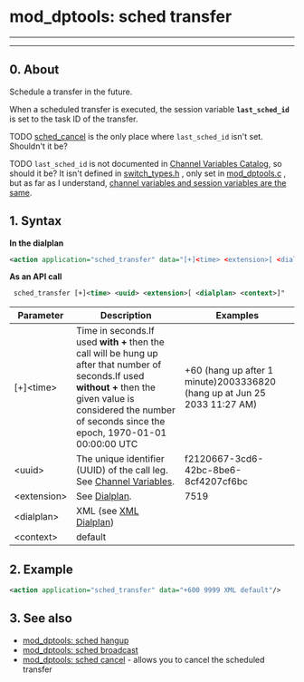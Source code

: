 
# mod_dptools: sched transfer 

 

---

---

## 0\. About

Schedule a transfer in the future.

When a scheduled transfer is executed, the session variable **`last_sched_id`** is set to the task ID of the transfer.

TODO [sched\_cancel](./6587049.mdx#0-about) is the only place where `last_sched_id` isn't set. Shouldn't it be?

TODO `last_sched_id` is not documented in [Channel Variables Catalog](../../../Channel-Variables-Catalog/index.mdx#comments), so should it be? It isn't defined in [switch\_types.h](https://github.com/signalwire/freeswitch/blob/master/src/include/switch%5Ftypes.h) , only set in [mod\_dptools.c](https://github.com/signalwire/freeswitch/blob/master/src/mod/applications/mod%5Fdptools/mod%5Fdptools.c) , but as far as I understand, [channel variables and session variables are the same](../../Community/Contributing-Code/Creating-New-Modules/9634354.mdx#0-about).

## 1\. Syntax

**In the dialplan**

```xml
<action application="sched_transfer" data="[+]<time> <extension>[ <dialplan> <context>]" />
```

**As an API call**

```xml
 sched_transfer [+]<time> <uuid> <extension>[ <dialplan> <context>]"
```

  
| Parameter   | Description                                                                                                                                                                                                           | Examples                                                                 |
| ----------- | --------------------------------------------------------------------------------------------------------------------------------------------------------------------------------------------------------------------- | ------------------------------------------------------------------------ |
| \[+\]\<time> | Time in seconds.If used **with +** then the call will be hung up after that number of seconds.If used **without +** then the given value is considered the number of seconds since the epoch, 1970-01-01 00:00:00 UTC | +60 (hang up after 1 minute)2003336820 (hang up at Jun 25 2033 11:27 AM) |
| \<uuid>      | The unique identifier (UUID) of the call leg. See [Channel Variables](../../Dialplan/Channel-Variables_16352493.mdx#about).                                                                                                             | f2120667-3cd6-42bc-8be6-8cf4207cf6bc                                     |
| \<extension> | See [Dialplan](../../Dialplan/index.mdx#0-about).                                                                                                                                                                              | 7519                                                                     |
| \<dialplan>  | XML (see [XML Dialplan](../../Dialplan/XML-Dialplan/index.mdx#about))                                                                                                                                                                 |                                                                          |
| \<context>   | default                                                                                                                                                                                                               |                                                                          |

## 2\. Example

```xml
<action application="sched_transfer" data="+600 9999 XML default"/>
```

## 3\. See also

* [mod\_dptools: sched hangup](./6587061.mdx#0-about)
* [mod\_dptools: sched broadcast](./6587042.mdx#0-about)
* [mod\_dptools: sched cancel](./6587049.mdx#0-about) \- allows you to cancel the scheduled transfer

  

